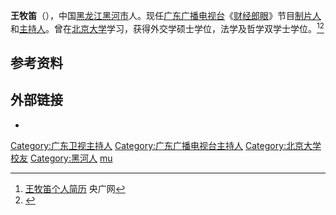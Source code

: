 {{主播資訊
| 主播頭銜     = [[广东广播电视台|广东广播电视台]]主持人
| 主播姓名     = 王牧笛
| 主播英文名字 = 
| 暱稱         = 
| 主播照片檔案 = 
| 主播照片尺寸 = 
| 主播出生日期 = {{birth date and age|1983|3|29}}
| 出生地       = {{CHN}}[[黑龙江省|黑龙江省]][[黑河市|黑河市]]
| 主播逝世年分 = 
| 主播逝世日期 = 
| 逝世地       = 
| 國籍         = {{PRC}}
| 籍貫         = 
| 最高學歷     = [[北京大学|北京大学]]硕士毕业
| 婚姻狀況     = 未婚
| 信仰宗教     = 
| 備註         = 
|}}

'''王牧笛'''（{{bd|1983年|3月29日||}}），中国[[黑龙江|黑龙江]][[黑河市|黑河市]]人。现任[[广东广播电视台|广东广播电视台]]《[[财经郎眼|财经郎眼]]》节目[[制片人|制片人]]和[[主持人|主持人]]。曾在[[北京大学|北京大学]]学习，获得外交学硕士学位，法学及哲学双学士学位。<ref>[http://news.cnr.cn/special/2014lh/bsg/4/jj/201403/t20140305_514995537.shtml 王牧笛个人简历] {{Wayback|url=http://news.cnr.cn/special/2014lh/bsg/4/jj/201403/t20140305_514995537.shtml |date=20180522181611 }}央广网</ref><ref>{{Cite web |url=http://www.ibtimes.com.cn/articles/20110726/caijinglangyan-wangmudi-gongzi.htm |title=《财经郎眼》80后主持人王牧笛工资只有三四千 |access-date=2012-04-20 |archive-date=2012-05-18 |archive-url=https://web.archive.org/web/20120518115232/http://www.ibtimes.com.cn/articles/20110726/caijinglangyan-wangmudi-gongzi.htm |dead-url=no }}</ref>

==参考资料==
{{reflist|2}}

==外部链接==
*{{sinaweibo|wmd2010}}

{{DEFAULTSORT:wang mudi}}
[[Category:广东卫视主持人|Category:广东卫视主持人]]
[[Category:广东广播电视台主持人|Category:广东广播电视台主持人]]
[[Category:北京大学校友|Category:北京大学校友]]
[[Category:黑河人|Category:黑河人]]
[[Category:王姓|mu]]
{{中国人物小作品}}